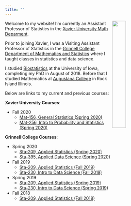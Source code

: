 ```yaml
---
title: ""
---
```


<img style="float: right; width:30%; height:30%;" src="pphoto.jpg"> Welcome to my website! I'm currently an Assistant Professor of Statistics in the [Xavier University Math Deparment](https://www.xavier.edu/mathematics-department/index).

Prior to joining Xavier, I was a Visiting Assistant Professor of Statistics in the [Grinnell College Department of Mathematics and Statistics](http://www.grinnell.edu/academics/areas/math-stats) where I taught classes in statistics and data science.

I studied [Biostatistics](https://www.public-health.uiowa.edu/biostat/) at the University of Iowa, completing my PhD in August of 2018.  Before that I studied Mathematics at [Augustana College](https://www.augustana.edu/) in Rock Island Illinois.

Below are links to my current and previous courses:

**Xavier University Courses**:

- Fall 2020
    - [Mat-156, General Statistics (Spring 2020)](m156f20.html)
    - [Mat-256, Intro to Probability and Statistics (Spring 2020)](m256f20.html)

**Grinnell College Courses**:

- Spring 2020
    - [Sta-209, Applied Statistics (Spring 2020)](sta209s20.html)
    - [Sta-395, Applied Data Science (Spring 2020)](sta395s20.html)
- Fall 2019
    - [Sta-209, Applied Statistics (Fall 2019)](sta209f19.html)
    - [Sta-230, Intro to Data Science (Fall 2019)](sta230f19.html)
- Spring 2019
    - [Sta-209, Applied Statistics (Spring 2019)](sta209s19.html)
    - [Sta-230, Intro to Data Science (Spring 2019)](sta230s19.html)
- Fall 2018
    - [Sta-209, Applied Statistics (Fall 2018)](sta209f18.html)
